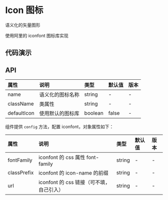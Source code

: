

# Icon 图标

语义化的矢量图形

使用阿里的 iconfont 图标库实现

## 代码演示

<CodeWrapper>
    <CodeBox title="图标" desc={descIcon} code={codeIcon}>
        <DemoIcon />
    </CodeBox>
</CodeWrapper>

## API

<div className="api">

| 属性        | 说明             | 类型    | 默认值 | 版本 |
| :---------- | :--------------- | :------ | :----- | :--- |
| name        | 语义化的图标名称 | string  | -      | -    |
| className   | 类属性           | string  | -      | -    |
| defaultIcon | 使用默认的图标库 | boolean | false  | -    |

</div>

组件提供 `config` 方法，配置 iconfont，对象属性如下：

<div className="api">

| 属性        | 说明                                     | 类型   | 默认值 | 版本 |
| :---------- | :--------------------------------------- | :----- | :----- | :--- |
| fontFamily  | iconfont 的 css 属性 font-family         | string | -      | -    |
| classPrefix | iconfont 的 icon-name 的前缀             | string | -      | -    |
| url         | iconfont 的 css 链接（可不填，自己引入） | string | -      | -    |

</div>
